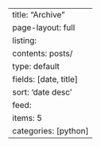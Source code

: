 ---
title: "Archive"
page-layout: full
listing:
  contents: posts/
  type: default
  fields: [date, title]
  sort: 'date desc'
  feed: 
    items: 5
    categories: [python]
---